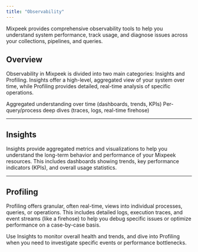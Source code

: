 ```yaml
---
title: "Observability"
---
```


<Note>
  Mixpeek provides comprehensive observability tools to help you understand system performance, track usage, and diagnose issues across your collections, pipelines, and queries.
</Note>

## Overview

Observability in Mixpeek is divided into two main categories: Insights and Profiling. Insights offer a high-level, aggregated view of your system over time, while Profiling provides detailed, real-time analysis of specific operations.

<CardGroup cols={2}>
  <Card title="Insights" icon="chart-line">
    Aggregated understanding over time (dashboards, trends, KPIs)
  </Card>
  
  <Card title="Profiling" icon="arrow-trend-down">
    Per-query/process deep dives (traces, logs, real-time firehose)
  </Card>
</CardGroup>

---

## Insights

Insights provide aggregated metrics and visualizations to help you understand the long-term behavior and performance of your Mixpeek resources. This includes dashboards showing trends, key performance indicators (KPIs), and overall usage statistics.

---

## Profiling

Profiling offers granular, often real-time, views into individual processes, queries, or operations. This includes detailed logs, execution traces, and event streams (like a firehose) to help you debug specific issues or optimize performance on a case-by-case basis.

<Note>
  Use Insights to monitor overall health and trends, and dive into Profiling when you need to investigate specific events or performance bottlenecks.
</Note> 